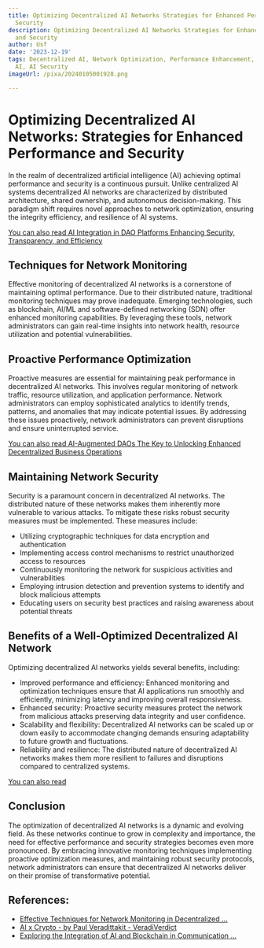 ```yaml
---
title: Optimizing Decentralized AI Networks Strategies for Enhanced Performance and
  Security
description: Optimizing Decentralized AI Networks Strategies for Enhanced Performance
  and Security
author: Usf
date: '2023-12-19'
tags: Decentralized AI, Network Optimization, Performance Enhancement, Security, Distributed
  AI, AI Security
imageUrl: /pixa/20240105001928.png

---
```

# Optimizing Decentralized AI  Networks: Strategies for  Enhanced Performance and Security

In the realm of decentralized artificial intelligence (AI) achieving optimal performance and security is a  continuous pursuit. Unlike centralized AI systems decentralized  AI networks are characterized by distributed architecture, shared ownership, and  autonomous decision-making. This paradigm shift requires novel approaches to  network optimization, ensuring the integrity  efficiency, and resilience of AI  systems.

[You can also  read  AI  Integration in DAO Platforms Enhancing Security, Transparency, and Efficiency](AI%20Integration%20in%20DAO%20Platforms%20Enhancing%20Security%2C%20Transparency%2C%20and%20Efficiency)


## Techniques for Network Monitoring

Effective monitoring of decentralized AI networks is a cornerstone of maintaining optimal performance. Due to their distributed  nature, traditional monitoring techniques may prove inadequate. Emerging technologies, such as blockchain, AI/ML and software-defined networking (SDN) offer enhanced monitoring capabilities. By leveraging these tools, network administrators can gain real-time insights into network health, resource utilization and potential vulnerabilities.

## Proactive Performance Optimization

Proactive measures are essential for maintaining peak performance in decentralized AI  networks.  This involves regular monitoring of network traffic, resource utilization, and application performance. Network administrators can employ sophisticated analytics  to identify trends, patterns, and anomalies that may indicate potential issues. By addressing  these issues proactively, network administrators can prevent disruptions and ensure uninterrupted service.

[You can also  read  AI-Augmented DAOs The Key to Unlocking Enhanced Decentralized Business Operations](AI-Augmented%20DAOs%20The%20Key%20to%20Unlocking%20Enhanced%20Decentralized%20Business%20Operations)


## Maintaining  Network  Security

Security is a paramount concern in decentralized AI networks. The distributed nature of  these networks makes them inherently  more vulnerable to various attacks. To mitigate these risks robust security measures must  be implemented. These measures include:

-  Utilizing cryptographic  techniques  for data encryption and authentication
- Implementing access control mechanisms to restrict unauthorized access to  resources
- Continuously monitoring the network for suspicious activities  and vulnerabilities
- Employing intrusion detection and prevention systems to identify and block malicious attempts
-  Educating users on security best practices and raising awareness about potential threats

## Benefits of a Well-Optimized Decentralized AI Network

Optimizing decentralized  AI networks yields several benefits, including:

-  Improved performance and efficiency: Enhanced monitoring and optimization techniques ensure that AI applications run smoothly and efficiently, minimizing latency and improving overall responsiveness.
- Enhanced  security: Proactive security measures protect the network from malicious attacks preserving data integrity and user confidence.
- Scalability and flexibility: Decentralized AI  networks can be scaled up or down easily to  accommodate changing demands  ensuring adaptability to future growth and fluctuations.
- Reliability and resilience: The  distributed nature of decentralized AI networks makes them more resilient to failures and disruptions  compared  to centralized systems.

[You can also  read ]()


## Conclusion

The optimization of decentralized  AI networks is a  dynamic and evolving  field. As these networks continue to  grow in complexity and importance, the need for effective performance  and security strategies becomes even more  pronounced. By embracing innovative monitoring techniques implementing proactive optimization measures, and maintaining robust security protocols, network administrators can ensure that decentralized AI networks deliver on their promise of transformative potential.

## References:
- [Effective Techniques for Network Monitoring in Decentralized ...](https://utilitiesone.com/effective-techniques-for-network-monitoring-in-decentralized-networks)
- [AI x Crypto - by Paul Veradittakit - VeradiVerdict](https://www.veradiverdict.com/p/ai-x-crypto)
- [Exploring the Integration of AI and Blockchain in Communication ...](https://utilitiesone.com/exploring-the-integration-of-ai-and-blockchain-in-communication-networks)
